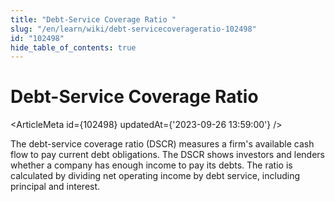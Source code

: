 ```yaml
---
title: "Debt-Service Coverage Ratio "
slug: "/en/learn/wiki/debt-servicecoverageratio-102498"
id: "102498"
hide_table_of_contents: true
---
```



# Debt-Service Coverage Ratio 

<ArticleMeta id={102498} updatedAt={'2023-09-26 13:59:00'} />
<div className='border-solid border-b border-t-0 my-4 border-[var(--ifm-color-gray-300)]' />

The debt-service coverage ratio (DSCR) measures a firm's available cash flow to pay current debt obligations. The DSCR shows investors and lenders whether a company has enough income to pay its debts. The ratio is calculated by dividing net operating income by debt service, including principal and interest.
